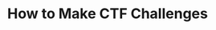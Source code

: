 ---
credit:
- Faisal Khalid
- Thomas Quig
featured: false
location: Discord
slides: making_challenges.pdf
tags:
- misc
- involvement
- challenge development
time_start: 2021-04-22T18:00:00.000000-06:00
title: How to Make CTF Challenges
week_number: 12
---